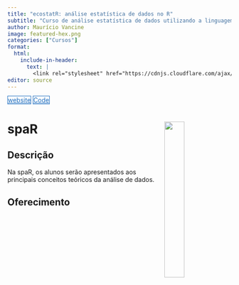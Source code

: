 ```yaml
---
title: "ecostatR: análise estatística de dados no R"
subtitle: "Curso de análise estatística de dados utilizando a linguagem R."
author: Maurício Vancine
image: featured-hex.png
categories: ["Cursos"]
format:
  html:
    include-in-header: 
      text: |
        <link rel="stylesheet" href="https://cdnjs.cloudflare.com/ajax/libs/font-awesome/6.5.0/css/all.min.css">
editor: source
---
```


<div class="mt-4 d-flex flex-row flex-wrap gap-1 justify-content-left justify-content-sm-start" role="group" aria-label="Links">
  <a href="https://mauriciovancine.github.io/workshop-r-data-analysis/slides/index.html" class="btn btn-custom text-capitalize" target="_blank"><i class="fas fa-link me-1"></i>website</a>
  <a href="https://github.com/mauriciovancine/workshop-r-data-analysis" class="btn btn-custom text-capitalize" target="_blank"><i class="fab fa-github me-1"></i>Code</a>
</div>

<style>
  .btn-custom {
    background-color: white;
    border: 1px solid #1c6cbe; /* Borda azul */
    color: #1c6cbe; /* Texto azul */
    transition: background-color 0.3s, color 0.3s;
  }
  .btn-custom:hover {
    background-color: #1c6cbe; /* Cor de fundo azul ao passar o mouse */
    color: white; /* Texto branco */
  }
</style>

# **spaR** <img src="featured-hex.png" align="right" width="30%" min-width="120px"/>

## Descrição

Na spaR, os alunos serão apresentados aos principais conceitos teóricos da análise de dados. 

## Oferecimento

